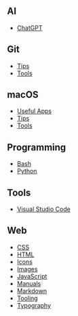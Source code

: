 ## AI

- [ChatGPT](ai/chatgpt)

## Git

- [Tips](git/tips)
- [Tools](git/tools)

## macOS

- [Useful Apps](macos/apps)
- [Tips](macos/tips)
- [Tools](macos/tools)

## Programming

- [Bash](programming/bash)
- [Python](programming/python)

## Tools

- [Visual Studio Code](vscode/vscode)

## Web

- [CSS](web/css)
- [HTML](web/html)
- [Icons](web/icons)
- [Images](web/images)
- [JavaScript](web/js)
- [Manuals](web/manuals)
- [Markdown](web/markdown)
- [Tooling](web/tools)
- [Typography](web/typography)
